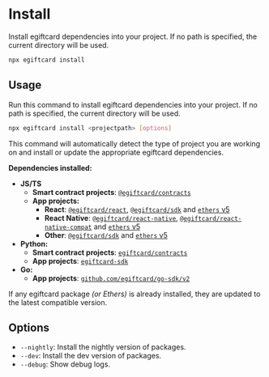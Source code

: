 # Install

Install egiftcard dependencies into your project. If no path is specified, the current directory will be used.

```bash
npx egiftcard install
```

## Usage

Run this command to install egiftcard dependencies into your project. If no path is specified, the current directory will be used.

```bash
npx egiftcard install <projectpath> [options]
```

This command will automatically detect the type of project you are working on and install or update the appropriate egiftcard dependencies.

**Dependencies installed:**

- **JS/TS**
  - **Smart contract projects**: [`@egiftcard/contracts`](/typescript/latest)
  - **App projects:**
    - **React**: [`@egiftcard/react`](/react/latest), [`@egiftcard/sdk`](/typescript/latest) and [`ethers` v5](https://docs.ethers.org/v5/)
    - **React Native**: [`@egiftcard/react-native`](/react-native/latest), [`@egiftcard/react-native-compat`](/react-native/latest) and [`ethers` v5](https://docs.ethers.org/v5/)
    - **Other**: [`@egiftcard/sdk`](/typescript/latest) and [`ethers` v5](https://docs.ethers.org/v5/)
- **Python:**
  - **Smart contract projects**: [`egiftcard/contracts`](/python)
  - **App projects**: [`egiftcard-sdk`](/python)
- **Go:**
  - **App projects**: [`github.com/egiftcard/go-sdk/v2`](/go)

If any egiftcard package _(or Ethers)_ is already installed, they are updated to the latest compatible version.

## Options

- `--nightly`: Install the nightly version of packages.
- `--dev`: Install the dev version of packages.
- `--debug`: Show debug logs.
